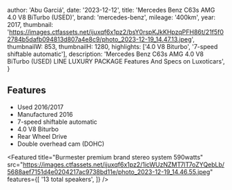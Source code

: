 
  author: 'Abu Garciá',
  date: '2023-12-12',
  title: 'Mercedes Benz C63s AMG 4.0 V8 BiTurbo (USED)',
  brand: 'mercedes-benz',
  mileage: '400km',
  year: 2017,
  thumbnail: 'https://images.ctfassets.net/ijuxqf6x1pz2/bsY0rspKJkKHpzqPFH86t/21f5f02784b5dafb094813d807a4e8c9/photo_2023-12-19_14.47.13.jpeg',
  thumbnailW: 853,
  thumbnailH: 1280,
  highlights: ['4.0 V8 Biturbo', '7-speed shiftable automatic'],
  description:
    'Mercedes Benz C63s AMG 4.0 V8 BiTurbo (USED) LINE LUXURY PACKAGE Features And Specs on Luxoticars',
}


## Features
- Used 2016/2017
- Manufactured 2016
- 7-speed shiftable automatic
- 4.0 V8 Biturbo
- Rear Wheel Drive
- Double overhead cam (DOHC) 

<Featured
  title="Burmester premium brand stereo system 590watts"
  src="https://images.ctfassets.net/ijuxqf6x1pz2/1icWUzNZMT7lT7oZYQebLb/5688aef7151d4e0204217ac9738bd11e/photo_2023-12-19_14.46.55.jpeg"
  features={[
    '13 total speakers',
  ]}
/>

<Featured
  title="503 hp @ 5,500 rpm"
  src="https://images.ctfassets.net/ijuxqf6x1pz2/5XWaT04zHnSrZRat2Tgl4w/624acf0c71d9291a970cdf61d26bc49a/photo_2023-12-19_14.46.46.jpeg"
  features={[]}
/>

<Featured
  title="Wheels & Tyre"
  src="https://images.ctfassets.net/ijuxqf6x1pz2/0bRzsXPHcBcS6mISs1v7X/fee8638e2364527dfdfd94eace7fa21f/photo_2023-12-19_14.46.41.jpeg"
  features={[]}
/>
